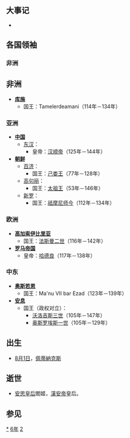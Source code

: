{{yearTOC|126|东汉'''[[永建_(汉顺帝)|永建]]元年'''}}

== 大事记 ==
*
== 各国领袖 ==
=== 非洲 ===
== 非洲 ==
* '''[[库施|库施]]'''
** 国王：Tamelerdeamani（114年－134年）

=== 亚洲 ===
* '''[[中国|中国]]'''
** [[东汉|东汉]]：
*** 皇帝：[[汉顺帝|汉顺帝]]（125年－144年）
* '''[[朝鲜民主主义人民共和国|朝鲜]]'''
** [[百濟|百济]]：
*** 国王：[[己娄王|己娄王]]（77年－128年）
** [[高句丽|高句丽]]：
*** 国王：[[太祖王|太祖王]]（53年－146年）
** [[新罗|新罗]]：
*** 国王：[[祗摩尼师今|祗摩尼师今]]（112年－134年）

=== 欧洲 ===
* '''[[高加索伊比利亞王國|高加索伊比里亚]]'''
** 国王：[[法斯曼二世|法斯曼二世]]（116年－142年）
* '''[[羅馬帝國|罗马帝国]]'''
** 皇帝：[[哈德良|哈德良]]（117年－138年）

=== 中东 ===
* '''[[奥斯若恩|奥斯若恩]]'''
** 国王：Ma'nu VII bar Ezad（123年－139年）
* '''[[安息_(国家)|安息]]''' 
** 国王（政权对立）：
*** [[沃洛吉斯三世|沃洛吉斯三世]]（105年－147年）
*** [[奥斯罗埃斯一世|奥斯罗埃斯一世]]（105年－129年）
== 出生 ==
* [[8月1日|8月1日]]，[[佩蒂納克斯|佩蒂納克斯]]

== 逝世 ==
*[[安思皇后|安思皇后]]閻姬，[[漢安帝|漢安帝]]皇后。

== 参见 ==
{{Wikisource year mention}}

[[Category:126年|*]]
[[Category:120年代|6年]]
[[Category:2世纪各年|2]]